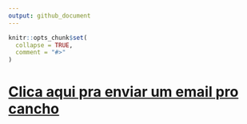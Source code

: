 ```yaml
---
output: github_document
---
```


```r
knitr::opts_chunk$set(
  collapse = TRUE,
  comment = "#>"
)
```

# [Clica aqui pra enviar um email pro cancho](mailto:garibay@icmc.usp.br?subject=SME0821%20-%20Entrega%20da%20Atividade%20I&body=Prezado%20professor%20Vicente%2C%0D%0ABoa%20tarde%2C%0D%0A%0D%0AMuitos%20alunos%20da%20turma%20de%20SME0821%20-%20An%C3%A1lise%20de%20Sobreviv%C3%AAncia%20e%0D%0AConfiabilidade%20foram%20pegos%20de%20surpresa%20com%20a%20inclus%C3%A3o%20da%20Atividade%20I%0D%0Ano%20Tidia%2C%20pois%20o%20sistema%20n%C3%A3o%20notificou%20a%20turma%20a%20respeito%20de%20sua%0D%0Ainclus%C3%A3o%2C%20que%20acredito%20ter%20sido%20disponibilizada%20na%20ter%C3%A7a-feira%0D%0A(19%2F04).%0D%0A%0D%0AAl%C3%A9m%20disso%2C%20acredito%20que%20o%20tempo%20disponibilizado%20para%20realiza%C3%A7%C3%A3o%20da%0D%0Amesma%20(6%20dias)%20n%C3%A3o%20pareceu%20adequado%20tendo%20em%20vista%20o%20padr%C3%A3o%20exigido%2C%0D%0Ade%20uma%20an%C3%A1lise%20t%C3%A9cnica%20a%20ser%20entregue%20em%20formato%20de%20um%20relat%C3%B3rio.%0D%0A%0D%0ANo%20mais%2C%20muitos%20colegas%2C%20em%20virtude%20do%20feriado%20prolongado%2C%20n%C3%A3o%20se%0D%0Aprogramaram%20para%20estar%20em%20frente%20ao%20computador%20dentro%20do%20prazo%20dado%2C%0D%0Aoutros%20muito%20provavelmente%20sequer%20t%C3%AAm%20ci%C3%AAncia%20de%20que%20j%C3%A1%20haja%20uma%0D%0Aentrega%20na%20pr%C3%B3xima%20segunda-feira%2C%20o%20que%20prejudicou%20imensamente%20os%0D%0Agrupos.%0D%0A%0D%0ADessa%20forma%2C%20solicito%20encarecidamente%20ao%20senhor%20que%20d%C3%AA%20a%20turma%20um%0D%0Aprazo%20maior%2C%20sugiro%20de%20pelo%20menos%202%20semanas%20para%20esta%20atividade%2C%20assim%0D%0Acomo%20para%20as%20futuras%2C%20pois%20os%20grupos%20necessitam%20de%20tempo%20h%C3%A1bil%20para%20se%0D%0Aorganizar%20adequadamente%2C%20de%20forma%20a%20permitir%20o%20correto%20andamento%20das%0D%0Aatividades%20acad%C3%AAmicas%20no%20%C3%A2mbito%20desta%20disciplina.%0D%0A%0D%0AAtenciosamente%2C%0D%0A)
